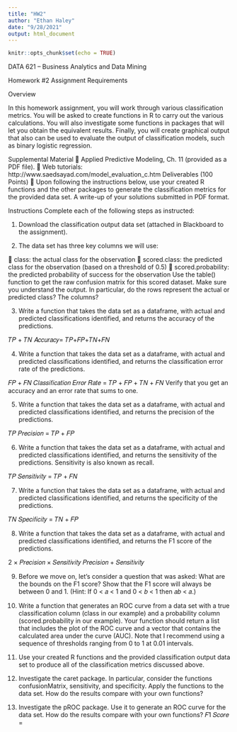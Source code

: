 ```yaml
---
title: "HW2"
author: "Ethan Haley"
date: "9/28/2021"
output: html_document
---
```


```r
knitr::opts_chunk$set(echo = TRUE)
```

 DATA 621 – Business Analytics and Data Mining
 
Homework #2 Assignment Requirements  

 Overview  
 
In this homework assignment, you will work through various classification metrics. You will be asked to create functions in R to carry out the various calculations. You will also investigate some functions in packages that will let you obtain the equivalent results. Finally, you will create graphical output that also can be used to evaluate the output of classification models, such as binary logistic regression.  

Supplemental Material
 Applied Predictive Modeling, Ch. 11 (provided as a PDF file).
 Web tutorials: http://www.saedsayad.com/model_evaluation_c.htm
Deliverables (100 Points)
 Upon following the instructions below, use your created R functions and the other packages to generate the classification metrics for the provided data set. A write-up of your solutions submitted in PDF format.   

Instructions
Complete each of the following steps as instructed:  

1. Download the classification output data set (attached in Blackboard to the assignment).  

2. The data set has three key columns we will use:  

 class: the actual class for the observation
 scored.class: the predicted class for the observation (based on a threshold of 0.5)
 scored.probability: the predicted probability of success for the observation
Use the table() function to get the raw confusion matrix for this scored dataset. Make sure you understand the output. In particular, do the rows represent the actual or predicted class? The columns?  

3. Write a function that takes the data set as a dataframe, with actual and predicted classifications identified,
and returns the accuracy of the predictions.  

𝑇𝑃 + 𝑇𝑁 𝐴𝑐𝑐𝑢𝑟𝑎𝑐𝑦= 𝑇𝑃+𝐹𝑃+𝑇𝑁+𝐹𝑁  

4. Write a function that takes the data set as a dataframe, with actual and predicted classifications identified,
and returns the classification error rate of the predictions.  

𝐹𝑃 + 𝐹𝑁 𝐶𝑙𝑎𝑠𝑠𝑖𝑓𝑖𝑐𝑎𝑡𝑖𝑜𝑛 𝐸𝑟𝑟𝑜𝑟 𝑅𝑎𝑡𝑒 = 𝑇𝑃 + 𝐹𝑃 + 𝑇𝑁 + 𝐹𝑁
Verify that you get an accuracy and an error rate that sums to one.
   
5. Write a function that takes the data set as a dataframe, with actual and predicted classifications identified,
and returns the precision of the predictions.  

𝑇𝑃 𝑃𝑟𝑒𝑐𝑖𝑠𝑖𝑜𝑛 = 𝑇𝑃 + 𝐹𝑃  

6. Write a function that takes the data set as a dataframe, with actual and predicted classifications identified, and returns the sensitivity of the predictions. Sensitivity is also known as recall.  

𝑇𝑃 𝑆𝑒𝑛𝑠𝑖𝑡𝑖𝑣𝑖𝑡𝑦 = 𝑇𝑃 + 𝐹𝑁  

7. Write a function that takes the data set as a dataframe, with actual and predicted classifications identified,
and returns the specificity of the predictions.  

𝑇𝑁 𝑆𝑝𝑒𝑐𝑖𝑓𝑖𝑐𝑖𝑡𝑦 = 𝑇𝑁 + 𝐹𝑃  

8. Write a function that takes the data set as a dataframe, with actual and predicted classifications identified, and returns the F1 score of the predictions.  

2 × 𝑃𝑟𝑒𝑐𝑖𝑠𝑖𝑜𝑛 × 𝑆𝑒𝑛𝑠𝑖𝑡𝑖𝑣𝑖𝑡𝑦 𝑃𝑟𝑒𝑐𝑖𝑠𝑖𝑜𝑛 + 𝑆𝑒𝑛𝑠𝑖𝑡𝑖𝑣𝑖𝑡𝑦  

9. Before we move on, let’s consider a question that was asked: What are the bounds on the F1 score? Show that the F1 score will always be between 0 and 1. (Hint: If 0 < 𝑎 < 1 and 0 < 𝑏 < 1 then 𝑎𝑏 < 𝑎.)  

10. Write a function that generates an ROC curve from a data set with a true classification column (class in our example) and a probability column (scored.probability in our example). Your function should return a list that includes the plot of the ROC curve and a vector that contains the calculated area under the curve (AUC). Note that I recommend using a sequence of thresholds ranging from 0 to 1 at 0.01 intervals.  

11. Use your created R functions and the provided classification output data set to produce all of the classification metrics discussed above.  

12. Investigate the caret package. In particular, consider the functions confusionMatrix, sensitivity, and specificity. Apply the functions to the data set. How do the results compare with your own functions?  

13. Investigate the pROC package. Use it to generate an ROC curve for the data set. How do the results compare with your own functions?
   𝐹1 𝑆𝑐𝑜𝑟𝑒 =  
   



   